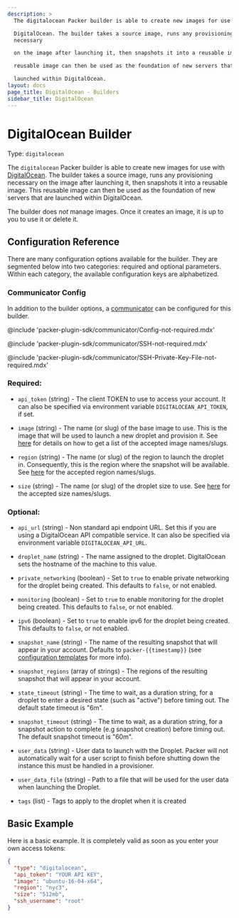 ```yaml
---
description: >
  The digitalocean Packer builder is able to create new images for use with

  DigitalOcean. The builder takes a source image, runs any provisioning
  necessary

  on the image after launching it, then snapshots it into a reusable image. This

  reusable image can then be used as the foundation of new servers that are

  launched within DigitalOcean.
layout: docs
page_title: DigitalOcean - Builders
sidebar_title: DigitalOcean
---
```


# DigitalOcean Builder

Type: `digitalocean`

The `digitalocean` Packer builder is able to create new images for use with
[DigitalOcean](https://www.digitalocean.com). The builder takes a source image,
runs any provisioning necessary on the image after launching it, then snapshots
it into a reusable image. This reusable image can then be used as the
foundation of new servers that are launched within DigitalOcean.

The builder does _not_ manage images. Once it creates an image, it is up to you
to use it or delete it.

## Configuration Reference

There are many configuration options available for the builder. They are
segmented below into two categories: required and optional parameters. Within
each category, the available configuration keys are alphabetized.

### Communicator Config

In addition to the builder options, a
[communicator](/docs/templates/communicator) can be configured for this builder.

@include 'packer-plugin-sdk/communicator/Config-not-required.mdx'

@include 'packer-plugin-sdk/communicator/SSH-not-required.mdx'

@include 'packer-plugin-sdk/communicator/SSH-Private-Key-File-not-required.mdx'

### Required:

- `api_token` (string) - The client TOKEN to use to access your account. It
  can also be specified via environment variable `DIGITALOCEAN_API_TOKEN`, if
  set.

- `image` (string) - The name (or slug) of the base image to use. This is the
  image that will be used to launch a new droplet and provision it. See
  [here](https://developers.digitalocean.com/documentation/v2/#list-all-images)
  for details on how to get a list of the accepted image names/slugs.

- `region` (string) - The name (or slug) of the region to launch the droplet
  in. Consequently, this is the region where the snapshot will be available.
  See [here](https://developers.digitalocean.com/documentation/v2/#list-all-regions)
  for the accepted region names/slugs.

- `size` (string) - The name (or slug) of the droplet size to use. See
  [here](https://developers.digitalocean.com/documentation/v2/#list-all-sizes)
  for the accepted size names/slugs.

### Optional:

- `api_url` (string) - Non standard api endpoint URL. Set this if you are
  using a DigitalOcean API compatible service. It can also be specified via
  environment variable `DIGITALOCEAN_API_URL`.

- `droplet_name` (string) - The name assigned to the droplet. DigitalOcean
  sets the hostname of the machine to this value.

- `private_networking` (boolean) - Set to `true` to enable private networking
  for the droplet being created. This defaults to `false`, or not enabled.

- `monitoring` (boolean) - Set to `true` to enable monitoring for the droplet
  being created. This defaults to `false`, or not enabled.

- `ipv6` (boolean) - Set to `true` to enable ipv6 for the droplet being
  created. This defaults to `false`, or not enabled.

- `snapshot_name` (string) - The name of the resulting snapshot that will
  appear in your account. Defaults to `packer-{{timestamp}}` (see
  [configuration templates](/docs/templates/engine) for more info).

- `snapshot_regions` (array of strings) - The regions of the resulting
  snapshot that will appear in your account.

- `state_timeout` (string) - The time to wait, as a duration string, for a
  droplet to enter a desired state (such as "active") before timing out. The
  default state timeout is "6m".

- `snapshot_timeout` (string) - The time to wait, as a duration string, for a
  snapshot action to complete (e.g snapshot creation) before timing out. The
  default snapshot timeout is "60m".

- `user_data` (string) - User data to launch with the Droplet. Packer will
  not automatically wait for a user script to finish before shutting down the
  instance this must be handled in a provisioner.

- `user_data_file` (string) - Path to a file that will be used for the user
  data when launching the Droplet.

- `tags` (list) - Tags to apply to the droplet when it is created

## Basic Example

Here is a basic example. It is completely valid as soon as you enter your own
access tokens:

```json
{
  "type": "digitalocean",
  "api_token": "YOUR API KEY",
  "image": "ubuntu-16-04-x64",
  "region": "nyc3",
  "size": "512mb",
  "ssh_username": "root"
}
```

